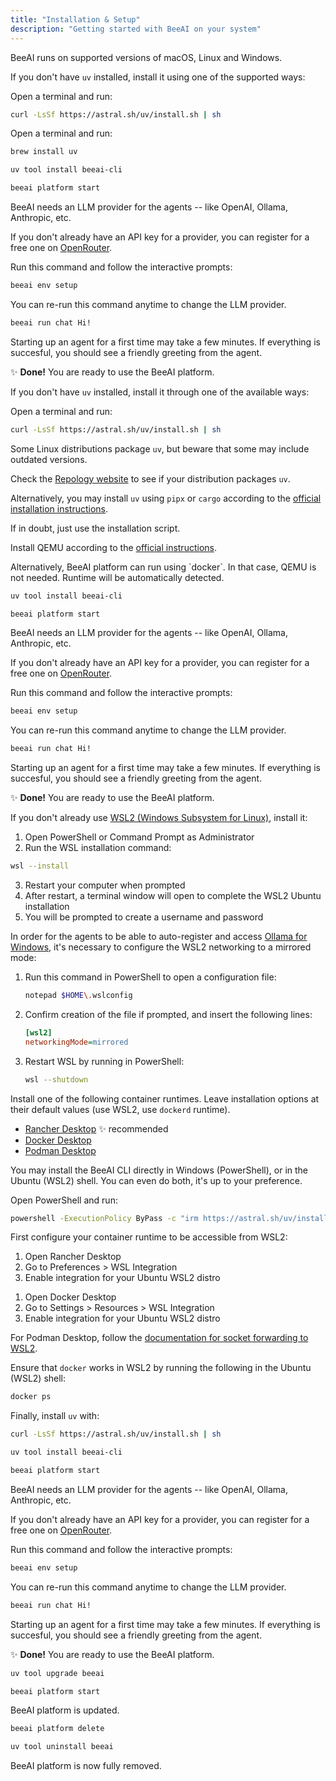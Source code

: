 ```yaml
---
title: "Installation & Setup"
description: "Getting started with BeeAI on your system"
---
```


<Tip>

BeeAI runs on supported versions of macOS, Linux and Windows.

</Tip>

<Tabs>
<Tab title="macOS">
<Steps>
<Step title="Install uv">

If you don't have `uv` installed, install it using one of the supported ways:

<Tabs>
<Tab title="Installation script">

Open a terminal and run:

```bash
curl -LsSf https://astral.sh/uv/install.sh | sh
```

</Tab>
<Tab title="Homebrew">

Open a terminal and run:

```bash
brew install uv
```

</Tab>
</Tabs>
</Step>
<Step title="Install BeeAI">

```bash
uv tool install beeai-cli
```

</Step>
<Step title="Start the BeeAI platform">

```bash
beeai platform start
```

</Step>
<Step title="Configure an LLM provider">

BeeAI needs an LLM provider for the agents -- like OpenAI, Ollama, Anthropic, etc.

If you don't already have an API key for a provider, you can register for a free one on [OpenRouter](https://openrouter.ai/).

Run this command and follow the interactive prompts:

```bash
beeai env setup
```

<Tip>
You can re-run this command anytime to change the LLM provider.
</Tip>

</Step>
<Step title="Check that everything works">

```bash
beeai run chat Hi!
```

Starting up an agent for a first time may take a few minutes. If everything is succesful, you should see a friendly greeting from the agent.

✨ **Done!** You are ready to use the BeeAI platform.

</Step>
</Steps>

</Tab>
<Tab title="Linux">
<Steps>
<Step title="Install uv">

If you don't have `uv` installed, install it through one of the available ways:

<Tabs>
<Tab title="Installation script">

Open a terminal and run:

```bash
curl -LsSf https://astral.sh/uv/install.sh | sh
```

</Tab>
<Tab title="Package manager">

Some Linux distributions package `uv`, but beware that some may include outdated versions.

Check the [Repology website](https://repology.org/project/uv/versions) to see if your distribution packages `uv`.

Alternatively, you may install `uv` using `pipx` or `cargo` according to the [official installation instructions](https://docs.astral.sh/uv/getting-started/installation/).

If in doubt, just use the installation script.

</Tab>
</Tabs>
</Step>
<Step title="Install QEMU">

Install QEMU according to the [official instructions](https://www.qemu.org/download/#linux).

<Note>
Alternatively, BeeAI platform can run using `docker`. In that case, QEMU is not needed. Runtime will be automatically detected.
</Note>

</Step>
<Step title="Install BeeAI">

```bash
uv tool install beeai-cli
```

</Step>
<Step title="Start the BeeAI platform">

```bash
beeai platform start
```

</Step>
<Step title="Configure an LLM provider">

BeeAI needs an LLM provider for the agents -- like OpenAI, Ollama, Anthropic, etc.

If you don't already have an API key for a provider, you can register for a free one on [OpenRouter](https://openrouter.ai/).

Run this command and follow the interactive prompts:

```bash
beeai env setup
```

<Tip>
You can re-run this command anytime to change the LLM provider.
</Tip>

</Step>
<Step title="Check that everything works">

```bash
beeai run chat Hi!
```

Starting up an agent for a first time may take a few minutes. If everything is succesful, you should see a friendly greeting from the agent.

✨ **Done!** You are ready to use the BeeAI platform.

</Step>
</Steps>
</Tab>
<Tab title="Windows">
<Steps>
<Step title="Install WSL2">

If you don't already use [WSL2 (Windows Subsystem for Linux)](https://learn.microsoft.com/en-us/windows/wsl/install), install it:

1. Open PowerShell or Command Prompt as Administrator
2. Run the WSL installation command:

```bash
wsl --install
```

3. Restart your computer when prompted
4. After restart, a terminal window will open to complete the WSL2 Ubuntu installation
5. You will be prompted to create a username and password

</Step>
<Step title="Configure WSL2 networking">

In order for the agents to be able to auto-register and access [Ollama for Windows](https://ollama.com/download/windows), it's necessary to configure the WSL2 networking to a mirrored mode:

1. Run this command in PowerShell to open a configuration file:
   
   ```bash
   notepad $HOME\.wslconfig
   ```

2. Confirm creation of the file if prompted, and insert the following lines:

   ```ini
   [wsl2]
   networkingMode=mirrored
   ```

3. Restart WSL by running in PowerShell:

   ```bash
   wsl --shutdown
   ```

</Step>
<Step title="Install a container runtime">

Install one of the following container runtimes. Leave installation options at their default values (use WSL2, use `dockerd` runtime).

- [Rancher Desktop](https://rancherdesktop.io/) ✨ recommended
- [Docker Desktop](https://www.docker.com/products/docker-desktop/)
- [Podman Desktop](https://podman-desktop.io/)

</Step>
<Step title="Install uv">

You may install the BeeAI CLI directly in Windows (PowerShell), or in the Ubuntu (WSL2) shell. You can even do both, it's up to your preference.

<Tabs>
<Tab title="PowerShell">

Open PowerShell and run:

```bash
powershell -ExecutionPolicy ByPass -c "irm https://astral.sh/uv/install.ps1 | iex"
```

</Tab>
<Tab title="Ubuntu (WSL2) shell">

First configure your container runtime to be accessible from WSL2:

<Tabs>
<Tab title="Rancher Desktop">

1. Open Rancher Desktop
2. Go to Preferences > WSL Integration
3. Enable integration for your Ubuntu WSL2 distro

</Tab>
<Tab title="Docker Desktop">

1. Open Docker Desktop
2. Go to Settings > Resources > WSL Integration
3. Enable integration for your Ubuntu WSL2 distro

</Tab>
<Tab title="Podman Desktop">

For Podman Desktop, follow the [documentation for socket forwarding to WSL2](https://podman-desktop.io/docs/podman/accessing-podman-from-another-wsl-instance).

</Tab>
</Tabs>

Ensure that `docker` works in WSL2 by running the following in the Ubuntu (WSL2) shell:
```bash
docker ps
```

Finally, install `uv` with:

```bash
curl -LsSf https://astral.sh/uv/install.sh | sh
```

</Tab>
</Tabs>
</Step>
<Step title="Install BeeAI">

```bash
uv tool install beeai-cli
```

</Step>

<Step title="Start the BeeAI platform">

```bash
beeai platform start
```

</Step>
<Step title="Configure an LLM provider">

BeeAI needs an LLM provider for the agents -- like OpenAI, Ollama, Anthropic, etc.

If you don't already have an API key for a provider, you can register for a free one on [OpenRouter](https://openrouter.ai/).

Run this command and follow the interactive prompts:

```bash
beeai env setup
```

<Tip>
You can re-run this command anytime to change the LLM provider.
</Tip>

</Step>
<Step title="Check that everything works">

```bash
beeai run chat Hi!
```

Starting up an agent for a first time may take a few minutes. If everything is succesful, you should see a friendly greeting from the agent.

✨ **Done!** You are ready to use the BeeAI platform.

</Step>
</Steps>
</Tab>
</Tabs>

<AccordionGroup>
<Accordion title="Updating">
<Steps>
<Step title="Upgrade BeeAI">

```bash
uv tool upgrade beeai
```

</Step>
<Step title="Restart the BeeAI platform">

```bash
beeai platform start
```

</Step>
<Step title="Done!">

BeeAI platform is updated.

</Step>
</Steps>
</Accordion>
<Accordion title="Uninstalling">
<Steps>
<Step title="Remove the BeeAI platform instance">

```bash
beeai platform delete
```

</Step>
<Step title="Uninstall the BeeAI platform">

```bash
uv tool uninstall beeai
```

</Step>
<Step title="Done!">

BeeAI platform is now fully removed.

</Step>
</Steps>
</Accordion>
</AccordionGroup>
